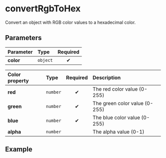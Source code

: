 
# convertRgbToHex

Convert an object with RGB color values to a hexadecimal color.

## Parameters

| Parameter | Type     | Required |
| :-------- | :------- | :------: |
| **color** | `object` |    ✔     |

| Color property | Type     | Required | Description                   |
| :------------- | :------- | :------: | :---------------------------- |
| **red**        | `number` |    ✔     | The red color value (0-255)   |
| **green**      | `number` |    ✔     | The green color value (0-255) |
| **blue**       | `number` |    ✔     | The blue color value (0-255)  |
| **alpha**      | `number` |          | The alpha value (0-1)         |

## Example

<Example red={128} green={128} blue={128} alpha={1} />
